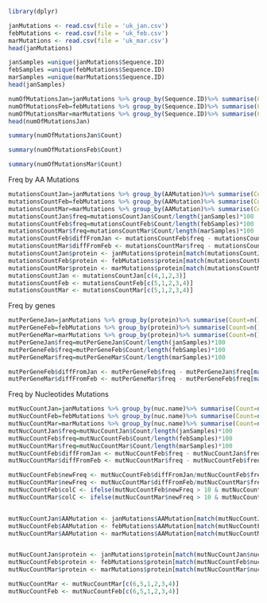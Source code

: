 
```{r}
library(dplyr)
```

```{r}
janMutations <- read.csv(file = 'uk_jan.csv')
febMutations <- read.csv(file = 'uk_feb.csv')
marMutations <- read.csv(file = 'uk_mar.csv')
head(janMutations)
```

```{r}
janSamples =unique(janMutations$Sequence.ID)
febSamples =unique(febMutations$Sequence.ID)
marSamples =unique(marMutations$Sequence.ID)
head(janSamples)
```


```{r}
numOfMutationsJan=janMutations %>% group_by(Sequence.ID)%>% summarise(Count=n())
numOfMutationsFeb=febMutations %>% group_by(Sequence.ID)%>% summarise(Count=n())
numOfMutationsMar=marMutations %>% group_by(Sequence.ID)%>% summarise(Count=n())
head(numOfMutationsJan)
```

```{r}
summary(numOfMutationsJan$Count)
```

```{r}
summary(numOfMutationsFeb$Count)
```

```{r}
summary(numOfMutationsMar$Count)
```


Freq by AA Mutations
```{r}
mutationsCountJan=janMutations %>% group_by(AAMutation)%>% summarise(Count=n())
mutationsCountFeb=febMutations %>% group_by(AAMutation)%>% summarise(Count=n())
mutationsCountMar=marMutations %>% group_by(AAMutation)%>% summarise(Count=n())
mutationsCountJan$freq=mutationsCountJan$Count/length(janSamples)*100
mutationsCountFeb$freq=mutationsCountFeb$Count/length(febSamples)*100
mutationsCountMar$freq=mutationsCountMar$Count/length(marSamples)*100
mutationsCountFeb$diffFromJan <- mutationsCountFeb$freq - mutationsCountJan$freq[match(mutationsCountFeb$AAMutation, mutationsCountJan$AAMutation)]
mutationsCountMar$diffFromFeb <- mutationsCountMar$freq - mutationsCountFeb$freq[match(mutationsCountMar$AAMutation, mutationsCountFeb$AAMutation)]
mutationsCountJan$protein <- janMutations$protein[match(mutationsCountJan$AAMutation,janMutations$AAMutation)]
mutationsCountFeb$protein <- febMutations$protein[match(mutationsCountFeb$AAMutation,febMutations$AAMutation)]
mutationsCountMar$protein <- marMutations$protein[match(mutationsCountMar$AAMutation,marMutations$AAMutation)]
mutationsCountJan <- mutationsCountJan[c(4,1,2,3)]
mutationsCountFeb <- mutationsCountFeb[c(5,1,2,3,4)]
mutationsCountMar <- mutationsCountMar[c(5,1,2,3,4)]
```


Freq by genes
```{r}
mutPerGeneJan=janMutations %>% group_by(protein)%>% summarise(Count=n())
mutPerGeneFeb=febMutations %>% group_by(protein)%>% summarise(Count=n())
mutPerGeneMar=marMutations %>% group_by(protein)%>% summarise(Count=n())
mutPerGeneJan$freq=mutPerGeneJan$Count/length(janSamples)*100
mutPerGeneFeb$freq=mutPerGeneFeb$Count/length(febSamples)*100
mutPerGeneMar$freq=mutPerGeneMar$Count/length(marSamples)*100

mutPerGeneFeb$diffFromJan <- mutPerGeneFeb$freq - mutPerGeneJan$freq[match(mutPerGeneFeb$protein, mutPerGeneJan$protein)]
mutPerGeneMar$diffFromFeb <- mutPerGeneMar$freq - mutPerGeneFeb$freq[match(mutPerGeneMar$protein, mutPerGeneFeb$protein)]
```



Freq by Nucleotides Mutations
```{r}
mutNucCountJan=janMutations %>% group_by(nuc.name)%>% summarise(Count=n())
mutNucCountFeb=febMutations %>% group_by(nuc.name)%>% summarise(Count=n())
mutNucCountMar=marMutations %>% group_by(nuc.name)%>% summarise(Count=n())
mutNucCountJan$freq=mutNucCountJan$Count/length(janSamples)*100
mutNucCountFeb$freq=mutNucCountFeb$Count/length(febSamples)*100
mutNucCountMar$freq=mutNucCountMar$Count/length(marSamples)*100
mutNucCountFeb$diffFromJan <- mutNucCountFeb$freq - mutNucCountJan$freq[match(mutNucCountFeb$nuc.name, mutNucCountJan$nuc.name)]
mutNucCountMar$diffFromFeb <- mutNucCountMar$freq - mutNucCountFeb$freq[match(mutNucCountMar$nuc.name, mutNucCountFeb$nuc.name)]

mutNucCountFeb$newFreq <- mutNucCountFeb$diffFromJan/mutNucCountFeb$freq*100
mutNucCountMar$newFreq <- mutNucCountMar$diffFromFeb/mutNucCountMar$freq*100
mutNucCountFeb$colC <- ifelse(mutNucCountFeb$newFreq > 10 & mutNucCountFeb$freq>5, 1, 0)
mutNucCountMar$colC <- ifelse(mutNucCountMar$newFreq > 10 & mutNucCountMar$freq>5, 1, 0)


mutNucCountJan$AAMutation <- janMutations$AAMutation[match(mutNucCountJan$nuc.name,janMutations$nuc.name)]
mutNucCountFeb$AAMutation <- febMutations$AAMutation[match(mutNucCountFeb$nuc.name,febMutations$nuc.name)]
mutNucCountMar$AAMutation <- marMutations$AAMutation[match(mutNucCountMar$nuc.name,marMutations$nuc.name)]


mutNucCountJan$protein <- janMutations$protein[match(mutNucCountJan$nuc.name,janMutations$nuc.name)]
mutNucCountFeb$protein <- febMutations$protein[match(mutNucCountFeb$nuc.name,febMutations$nuc.name)]
mutNucCountMar$protein <- marMutations$protein[match(mutNucCountMar$nuc.name,marMutations$nuc.name)]

mutNucCountMar <- mutNucCountMar[c(6,5,1,2,3,4)]
mutNucCountFeb <- mutNucCountFeb[c(6,5,1,2,3,4)]
```




